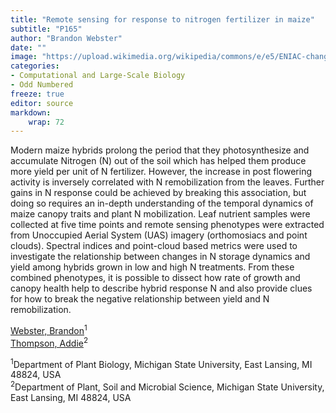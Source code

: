 ```yaml
---
title: "Remote sensing for response to nitrogen fertilizer in maize"
subtitle: "P165"
author: "Brandon Webster"
date: ""
image: "https://upload.wikimedia.org/wikipedia/commons/e/e5/ENIAC-changing_a_tube.jpg"
categories: 
- Computational and Large-Scale Biology
- Odd Numbered
freeze: true
editor: source
markdown: 
    wrap: 72
---
```


Modern maize hybrids prolong the period that they photosynthesize and accumulate Nitrogen (N) out of the soil which has helped them produce more yield per unit of N fertilizer. However, the increase in post flowering activity is inversely correlated with N remobilization from the leaves. Further gains in N response could be achieved by breaking this association, but doing so requires an in-depth understanding of the temporal dynamics of maize canopy traits and plant N mobilization. Leaf nutrient samples were collected at five time points and remote sensing phenotypes were extracted from Unoccupied Aerial System (UAS) imagery (orthomosiacs and point clouds). Spectral indices and point-cloud based metrics were used to investigate the relationship between changes in N storage dynamics and yield among hybrids grown in low and high N treatments. From these combined phenotypes, it is possible to dissect how rate of growth and canopy health help to describe hybrid response N and also provide clues for how to break the negative relationship between yield and N remobilization.

<a href='mailto:webst2550@msu.edu'>Webster, Brandon</a><sup>1</sup><br><a href='mailto:thom1718@msu.edu'>Thompson, Addie</a><sup>2</sup><br>

<sup>1</sup>Department of Plant Biology, Michigan State University, East Lansing, MI 48824, USA<br><sup>2</sup>Department of Plant, Soil and Microbial Science, Michigan State University, East Lansing, MI 48824, USA<br>